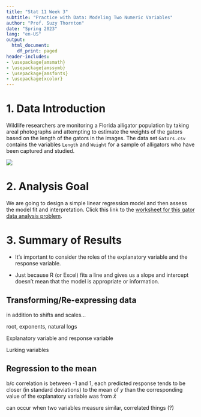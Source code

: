 ```yaml
---
title: "Stat 11 Week 3"
subtitle: "Practice with Data: Modeling Two Numeric Variables" 
author: "Prof. Suzy Thornton"
date: "Spring 2023"
lang: "en-US"
output:
  html_document:
    df_print: paged
header-includes:
- \usepackage{amsmath}
- \usepackage{amssymb}
- \usepackage{amsfonts}
- \usepackage{xcolor}
---
```





# 1. Data Introduction 

Wildlife researchers are monitoring a Florida alligator population by taking areal photographs and attempting to estimate the weights of the gators based on the length of the gators in the images. The data set `Gators.csv` contains the variables `Length` and `Weight` for a sample of alligators who have been captured and studied.  

![](./images/gators.png)


# 2. Analysis Goal  

We are going to design a simple linear regression model and then assess the model fit and interpretation. Click this link to the [worksheet for this gator data analysis problem](https://profsuzy.github.io/Stat11/wk3-wksheet.html). 



# 3. Summary of Results 

* It's important to consider the roles of the explanatory variable and the response variable. 

* Just because R (or Excel) fits a line and gives us a slope and intercept doesn't mean that the model is appropriate or information. 


## Transforming/Re-expressing data

in addition to shifts and scales... 

root, exponents, natural logs 


Explanatory variable and response variable 

Lurking variables 

## Regression to the mean 

b/c correlation is between -1 and 1, each predicted response tends to be closer (in standard deviations) to the mean of $y$ than the corresponding value of the explanatory variable was from $\bar{x}$ 

can occur when two variables measure similar, correlated things (?) 


